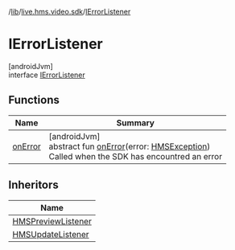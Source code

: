 /[lib](/api-reference/android/v2/home/content)/[live.hms.video.sdk](../index)/[IErrorListener](index)

# IErrorListener

[androidJvm]\
interface [IErrorListener](index)

## Functions

| Name                | Summary                                                                                                                                                                       |
| ------------------- | ----------------------------------------------------------------------------------------------------------------------------------------------------------------------------- |
| [onError](on-error) | [androidJvm]<br />abstract fun [onError](on-error)(error: [HMSException](../../live.hms.video.error/-h-m-s-exception/index))<br />Called when the SDK has encountred an error |

## Inheritors

| Name                                                   |
| ------------------------------------------------------ |
| [HMSPreviewListener](../-h-m-s-preview-listener/index) |
| [HMSUpdateListener](../-h-m-s-update-listener/index)   |
